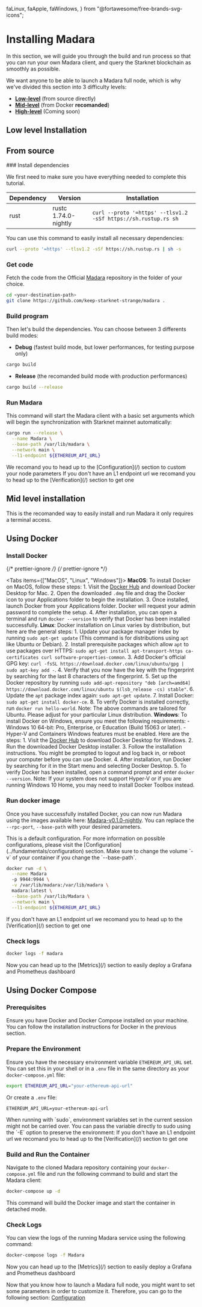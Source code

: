   faLinux,
  faApple,
  faWindows,
} from "@fortawesome/free-brands-svg-icons";

# Installing Madara

In this section, we will guide you through the build and run process so that you can run your own Madara client, and query the Starknet blockchain as smoothly as possible.

We want anyone to be able to launch a Madara full node, which is why we've divided this section into 3 difficulty levels:

- [**Low-level**](#low-level-installation-from-source) (from source directly)
- [**Mid-level**](#mid-level-installation) (from Docker **recomanded**)
- [**High-level**](#high-level-installation-clicknplay) (Coming soon)

## Low level Installation

## From source

<Steps>
### Install dependencies

We first need to make sure you have everything needed to complete this tutorial.

| Dependency        | Version              | Installation                                                     |
| ----------------- | -------------------- | ---------------------------------------------------------------- |
| rust              | rustc 1.74.0-nightly | `curl --proto '=https' --tlsv1.2 -sSf https://sh.rustup.rs sh`   |

You can use this command to easily install all necessary dependencies:

```bash
curl --proto '=https' --tlsv1.2 -sSf https://sh.rustup.rs | sh -s
```

### Get code

Fetch the code from the Official [Madara](https://github.com/keep-starknet-strange/madara) repository in the folder of your choice.

```bash
cd <your-destination-path>
git clone https://github.com/keep-starknet-strange/madara .
```

### Build program

Then let's build the dependencies. You can choose between 3 differents build modes:

- **Debug** (fastest build mode, but lower performances, for testing purpose only)

```bash
cargo build
```

- **Release** (the recomanded build mode with production performances)

```bash
cargo build --release
```

### Run Madara

This command will start the Madara client with a basic set arguments which will begin the synchronization with Starknet mainnet automatically:

```bash
cargo run --release \
  --name Madara \
  --base-path /var/lib/madara \
  --network main \
  --l1-endpoint ${ETHEREUM_API_URL}
```

<Callout type="info" emoji="ℹ️">
  We recomand you to head up to the [Configuration](/) section to custom your
  node parameters
</Callout>

<Callout type="info" emoji="ℹ️">
  If you don't have an L1 endpoint url we recomand you to head up to the
  [Verification](/) section to get one
</Callout>

</Steps>

## Mid level installation

This is the recomanded way to easily install and run Madara it only requires a terminal access.

## Using Docker

<Steps>

### Install Docker

{/* prettier-ignore */}
{/* prettier-ignore */}

<Tabs items={["MacOS", "Linux", "Windows"]}>
  <Tab>
    **MacOS**: To install Docker on MacOS, follow these steps: 1. Visit the
    [Docker
    Hub](https://hub.docker.com/editions/community/docker-ce-desktop-mac/) and
    download Docker Desktop for Mac. 2. Open the downloaded `.dmg` file and drag
    the Docker icon to your Applications folder to begin the installation. 3.
    Once installed, launch Docker from your Applications folder. Docker will
    request your admin password to complete the setup. 4. After installation,
    you can open a terminal and run `docker --version` to verify that Docker has
    been installed successfully.
  </Tab>
  <Tab>
    **Linux**: Docker installation on Linux varies by distribution, but here are
    the general steps: 1. Update your package manager index by running `sudo
    apt-get update` (This command is for distributions using `apt` like Ubuntu
    or Debian). 2. Install prerequisite packages which allow `apt` to use
    packages over HTTPS: `sudo apt-get install apt-transport-https
    ca-certificates curl software-properties-common`. 3. Add Docker's official
    GPG key: `curl -fsSL https://download.docker.com/linux/ubuntu/gpg | sudo
    apt-key add -`. 4. Verify that you now have the key with the fingerprint by
    searching for the last 8 characters of the fingerprint. 5. Set up the Docker
    repository by running `sudo add-apt-repository "deb [arch=amd64]
    https://download.docker.com/linux/ubuntu $(lsb_release -cs) stable"`. 6.
    Update the `apt` package index again: `sudo apt-get update`. 7. Install
    Docker: `sudo apt-get install docker-ce`. 8. To verify Docker is installed
    correctly, run `docker run hello-world`. Note: The above commands are
    tailored for Ubuntu. Please adjust for your particular Linux distribution.
  </Tab>
  <Tab>
    **Windows**: To install Docker on Windows, ensure you meet the following
    requirements: - Windows 10 64-bit: Pro, Enterprise, or Education (Build
    15063 or later). - Hyper-V and Containers Windows features must be enabled.
    Here are the steps: 1. Visit the [Docker
    Hub](https://hub.docker.com/editions/community/docker-ce-desktop-windows/)
    to download Docker Desktop for Windows. 2. Run the downloaded Docker Desktop
    installer. 3. Follow the installation instructions. You might be prompted to
    logout and log back in, or reboot your computer before you can use Docker.
    4. After installation, run Docker by searching for it in the Start menu and
    selecting Docker Desktop. 5. To verify Docker has been installed, open a
    command prompt and enter `docker --version`. Note: If your system does not
    support Hyper-V or if you are running Windows 10 Home, you may need to
    install Docker Toolbox instead.
  </Tab>
</Tabs>

### Run docker image

Once you have successfully installed Docker, you can now run Madara using the images available here: [Madara-v0.1.0-nightly](https://link).
You can replace the `--rpc-port`, `--base-path` with your desired parameters.

<Callout type="info" emoji="ℹ️">
  This is a default configuration. For more information on possible
  configurations, please visit the
  [Configuration](../fundamentals/configuration) section.
</Callout>

<Callout type="warning" emoji="⚠️">
  Make sure to change the volume `-v` of your container if you change the
  `--base-path`.
</Callout>

```bash
docker run -d \
  --name Madara
  -p 9944:9944 \
  -v /var/lib/madara:/var/lib/madara \
  madara:latest \
  --base-path /var/lib/Madara \
  --network main \
  --l1-endpoint ${ETHEREUM_API_URL}
```

<Callout type="info" emoji="ℹ️">
  If you don't have an L1 endpoint url we recomand you to head up to the
  [Verification](/) section to get one
</Callout>

### Check logs

```bash
docker logs -f madara
```

<Callout type="info" emoji="ℹ️">
  Now you can head up to the [Metrics](/) section to easily deploy a Grafana and
  Prometheus dashboard
</Callout>

</Steps>

## Using Docker Compose

<Steps>

### Prerequisites

Ensure you have Docker and Docker Compose installed on your machine. You can follow the installation instructions for Docker in the previous section.

### Prepare the Environment

Ensure you have the necessary environment variable `ETHEREUM_API_URL` set. You can set this in your shell or in a `.env` file in the same directory as your `docker-compose.yml` file:

```bash
export ETHEREUM_API_URL="your-ethereum-api-url"
```

Or create a `.env` file:

```
ETHEREUM_API_URL=your-ethereum-api-url
```

<Callout type="warning" emoji="⚠️">
  When running with `sudo`, environment variables set in the current session might not be carried over. You can pass the variable directly to sudo using the `-E` option to preserve the environment:
</Callout>

<Callout type="info" emoji="ℹ️">
  If you don't have an L1 endpoint url we recomand you to head up to the
  [Verification](/) section to get one
</Callout>

### Build and Run the Container

Navigate to the cloned Madara repository containing your `docker-compose.yml` file and run the following command to build and start the Madara client:

```bash
docker-compose up -d
```

This command will build the Docker image and start the container in detached mode.

### Check Logs

You can view the logs of the running Madara service using the following command:

```bash
docker-compose logs -f Madara
```

<Callout type="info" emoji="ℹ️">
  Now you can head up to the [Metrics](/) section to easily deploy a Grafana and
  Prometheus dashboard
</Callout>

</Steps>

Now that you know how to launch a Madara full node, you might want to set some parameters in order to customize it.
Therefore, you can go to the following section: [Configuration](https://link)
